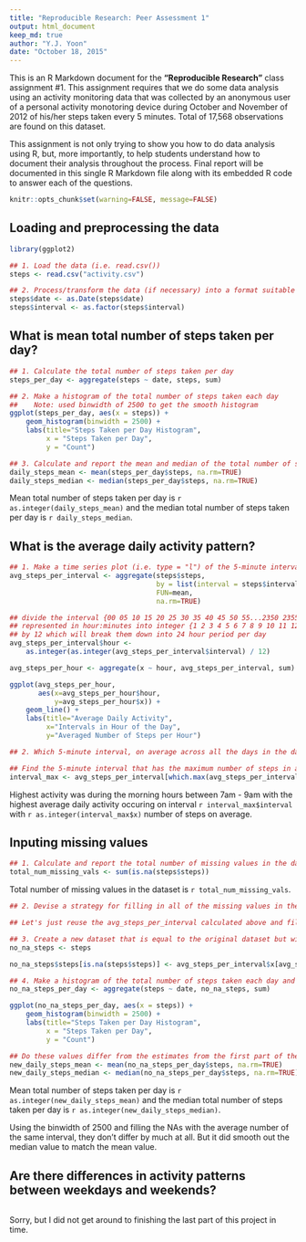 ```yaml
---
title: "Reproducible Research: Peer Assessment 1"
output: html_document
keep_md: true
author: "Y.J. Yoon"
date: "October 18, 2015"
---
```


This is an R Markdown document for the **"Reproducible Research"** class assignment #1.  This assignment requires that we do some data analysis using an activity monitoring data that was collected by an anonymous user of a personal activity monotoring device during October and November of 2012 of his/her steps taken every 5 minutes.  Total of 17,568 observations are found on this dataset.

This assignment is not only trying to show you how to do data analysis using R, but, more importantly, to help students understand how to document their analysis throughout the process.  Final report will be documented in this single R Markdown file along with its embedded R code to answer each of the questions.

```r
knitr::opts_chunk$set(warning=FALSE, message=FALSE)
```

## Loading and preprocessing the data

```r
library(ggplot2)

## 1. Load the data (i.e. read.csv())
steps <- read.csv("activity.csv")

## 2. Process/transform the data (if necessary) into a format suitable for your analysis
steps$date <- as.Date(steps$date)
steps$interval <- as.factor(steps$interval)
```


## What is mean total number of steps taken per day?

```r
## 1. Calculate the total number of steps taken per day
steps_per_day <- aggregate(steps ~ date, steps, sum)

## 2. Make a histogram of the total number of steps taken each day
##    Note: used binwidth of 2500 to get the smooth histogram
ggplot(steps_per_day, aes(x = steps)) + 
    geom_histogram(binwidth = 2500) + 
    labs(title="Steps Taken per Day Histogram",
         x = "Steps Taken per Day", 
         y = "Count")

## 3. Calculate and report the mean and median of the total number of steps taken per day
daily_steps_mean <- mean(steps_per_day$steps, na.rm=TRUE)
daily_steps_median <- median(steps_per_day$steps, na.rm=TRUE)
```

Mean total number of steps taken per day is `r as.integer(daily_steps_mean)` and the median total number of steps taken per day is `r daily_steps_median`.


## What is the average daily activity pattern?

```r
## 1. Make a time series plot (i.e. type = "l") of the 5-minute interval (x-axis) and the average number of steps taken, averaged across all days (y-axis)
avg_steps_per_interval <- aggregate(steps$steps,
                                    by = list(interval = steps$interval),
                                    FUN=mean,
                                    na.rm=TRUE)

## divide the interval {00 05 10 15 20 25 30 35 40 45 50 55...2350 2355}
## represented in hour:minutes into integer {1 2 3 4 5 6 7 8 9 10 11 12...287 288}
## by 12 which will break them down into 24 hour period per day
avg_steps_per_interval$hour <-
    as.integer(as.integer(avg_steps_per_interval$interval) / 12)

avg_steps_per_hour <- aggregate(x ~ hour, avg_steps_per_interval, sum)

ggplot(avg_steps_per_hour, 
       aes(x=avg_steps_per_hour$hour, 
           y=avg_steps_per_hour$x)) + 
    geom_line() + 
    labs(title="Average Daily Activity", 
         x="Intervals in Hour of the Day", 
         y="Averaged Number of Steps per Hour")

## 2. Which 5-minute interval, on average across all the days in the dataset, contains the maximum number of steps?

## Find the 5-minute interval that has the maximum number of steps in a day
interval_max <- avg_steps_per_interval[which.max(avg_steps_per_interval$x),]
```

Highest activity was during the morning hours between 7am - 9am with the highest average daily activity occuring on interval `r interval_max$interval` with `r as.integer(interval_max$x)` number of steps on average.

## Inputing missing values

```r
## 1. Calculate and report the total number of missing values in the dataset (i.e. the total number of rows with NAs)
total_num_missing_vals <- sum(is.na(steps$steps))
```

Total number of missing values in the dataset is `r total_num_missing_vals`.

```r
## 2. Devise a strategy for filling in all of the missing values in the dataset. The strategy does not need to be sophisticated. For example, you could use the mean/median for that day, or the mean for that 5-minute interval, etc.

## Let's just reuse the avg_steps_per_interval calculated above and fill each of the missing values on the new data.frame called no_na_steps.  ;-)

## 3. Create a new dataset that is equal to the original dataset but with the missing data filled in.
no_na_steps <- steps

no_na_steps$steps[is.na(steps$steps)] <- avg_steps_per_interval$x[avg_steps_per_interval$interval[steps$interval]]

## 4. Make a histogram of the total number of steps taken each day and Calculate and report the mean and median total number of steps taken per day. 
no_na_steps_per_day <- aggregate(steps ~ date, no_na_steps, sum)

ggplot(no_na_steps_per_day, aes(x = steps)) + 
    geom_histogram(binwidth = 2500) + 
    labs(title="Steps Taken per Day Histogram",
         x = "Steps Taken per Day", 
         y = "Count")

## Do these values differ from the estimates from the first part of the assignment? What is the impact of imputing missing data on the estimates of the total daily number of steps?
new_daily_steps_mean <- mean(no_na_steps_per_day$steps, na.rm=TRUE)
new_daily_steps_median <- median(no_na_steps_per_day$steps, na.rm=TRUE)
```

Mean total number of steps taken per day is `r as.integer(new_daily_steps_mean)` and the median total number of steps taken per day is `r as.integer(new_daily_steps_median)`.

Using the binwidth of 2500 and filling the NAs with the average number of the same interval, they don't differ by much at all.  But it did smooth out the median value to match the mean value.


## Are there differences in activity patterns between weekdays and weekends?

```r

```

Sorry, but I did not get around to finishing the last part of this project in time.